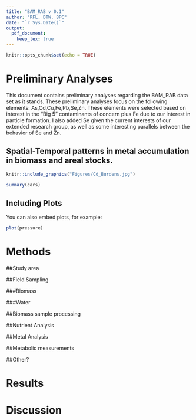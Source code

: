 ```yaml
---
title: "BAM_RAB v 0.1"
author: "RFL, DTW, BPC"
date: "`r Sys.Date()`"
output:
  pdf_document:
    keep_tex: true
---
```


```r
knitr::opts_chunk$set(echo = TRUE)
```

# Preliminary Analyses

This document contains preliminary analyses regarding the BAM_RAB data set as it stands. These preliminary analyses focus on the following elements: As,Cd,Cu,Fe,Pb,Se,Zn. These elements were selected based on interest in the "Big 5" contaminants of concern plus Fe due to our interest in particle formation. I also added Se given the current interests of our extended research group, as well as some interesting parallels between the behavior of Se and Zn.

## Spatial-Temporal patterns in metal accumulation in biomass and areal stocks.






```r
knitr::include_graphics("Figures/Cd_Burdens.jpg")
```



```r
summary(cars)
```

## Including Plots

You can also embed plots, for example:

```r
plot(pressure)
```


# Methods

##Study area

##Field Sampling

###Biomass

###Water

##Biomass sample processing

##Nutrient Analysis

##Metal Analysis

##Metabolic measurements

##Other?

# Results

 
# Discussion





